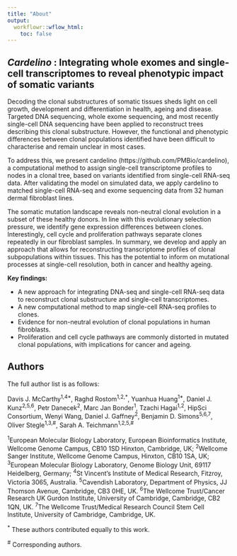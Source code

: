 ```yaml
---
title: "About"
output:
  workflowr::wflow_html:
    toc: false
---
```


## *Cardelino* : Integrating whole exomes and single-cell transcriptomes to reveal phenotypic impact of somatic variants

Decoding the clonal substructures of somatic tissues sheds light on cell growth,
development and differentiation in health, ageing and disease. Targeted DNA 
sequencing, whole exome sequencing, and most recently single-cell DNA sequencing
have been applied to reconstruct trees describing this clonal substructure. 
However, the functional and phenotypic differences between clonal populations 
identified have been difficult to characterise and remain unclear in most cases. 

To address this, we present cardelino (https://github.com/PMBio/cardelino), a 
computational method to assign single-cell transcriptome profiles to nodes in a 
clonal tree, based on variants identified from single-cell RNA-seq data. After 
validating the model on simulated data, we apply cardelino to matched 
single-cell RNA-seq and exome sequencing data from 32 human dermal fibroblast 
lines. 

The somatic mutation landscape reveals non-neutral clonal evolution in a subset 
of these healthy donors. In line with this evolutionary selection pressure, we 
identify gene expression differences between clones. Interestingly, cell cycle 
and proliferation pathways separate clones repeatedly in our fibroblast samples.
In summary, we develop and apply an approach that allows for reconstructing 
transcriptome profiles of clonal subpopulations within tissues. This has the 
potential to inform on mutational processes at single-cell resolution, both in 
cancer and healthy ageing. 

**Key findings:**

* A new approach for integrating DNA-seq and single-cell RNA-seq data to reconstruct clonal substructure and single-cell transcriptomes.
* A new computational method to map single-cell RNA-seq profiles to clones.
* Evidence for non-neutral evolution of clonal populations in human fibroblasts.
* Proliferation and cell cycle pathways are commonly distorted in mutated clonal
populations, with implications for cancer and ageing. 


## Authors

The full author list is as follows:

Davis J. McCarthy<sup>1,4\*</sup>, Raghd Rostom<sup>1,2,\*</sup>, Yuanhua Huang<sup>1\*</sup>, Daniel J. Kunz<sup>2,5,6</sup>, Petr Danecek<sup>2</sup>, Marc Jan Bonder<sup>1</sup>, Tzachi Hagai<sup>1,2</sup>, HipSci Consortium, Wenyi Wang, Daniel J. Gaffney<sup>2</sup>, Benjamin D. Simons<sup>5,6,7</sup>, Oliver Stegle<sup>1,3,#</sup>, Sarah A. Teichmann<sup>1,2,5,#</sup>

<sup>1</sup>European Molecular Biology Laboratory, European Bioinformatics Institute, Wellcome Genome Campus, CB10 1SD
Hinxton, Cambridge, UK; <sup>2</sup>Wellcome Sanger Institute, Wellcome Genome Campus, Hinxton, CB10 1SA, UK; <sup>3</sup>European Molecular Biology Laboratory, Genome Biology Unit, 69117 Heidelberg, Germany; <sup>4</sup>St Vincent’s Institute of Medical Research, Fitzroy, Victoria 3065, Australia. <sup>5</sup>Cavendish Laboratory, Department of Physics, JJ Thomson Avenue, Cambridge, CB3 0HE, UK. <sup>6</sup>The Wellcome Trust/Cancer Research UK Gurdon Institute, University of Cambridge, Cambridge, CB2 1QN, UK. <sup>7</sup>The Wellcome Trust/Medical Research Council Stem Cell Institute, University of Cambridge, Cambridge, UK.

<sup>*</sup> These authors contributed equally to this work.

<sup>#</sup> Corresponding authors. 


